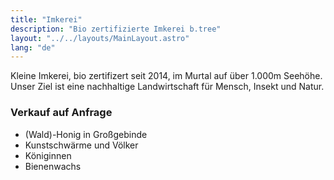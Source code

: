 ```yaml
---
title: "Imkerei"
description: "Bio zertifizierte Imkerei b.tree"
layout: "../../layouts/MainLayout.astro"
lang: "de"
---
```



Kleine Imkerei, bio zertifizert seit 2014, im Murtal auf über 1.000m Seehöhe. Unser Ziel ist eine nachhaltige Landwirtschaft für Mensch, Insekt und Natur.

<section class="hero container max-w-screen-lg mx-auto flex">
  <Picture
    src={bees}
    class="mx-auto"
    widths={[200, 400, 600, 800]}
    sizes="(max-width: 100vw) 100vw, 800px"
    alt="Honeybees"
  />
</section>

### Verkauf auf Anfrage

- (Wald)-Honig in Großgebinde
- Kunstschwärme und Völker
- Königinnen
- Bienenwachs

<section class="hero container max-w-screen-lg mx-auto flex">
  <Picture
    src={bee_shield}
    class="mx-auto"
    widths={[200, 400, 600, 800]}
    sizes="(max-width: 100vw) 100vw, 800px"
    alt="Contact details"
  />
</section>

<section class="hero container max-w-screen-lg mx-auto flex">
  <Picture
    src={kornblume}
    class="mx-auto"
    widths={[200, 400, 600]}
    sizes="(max-width: 600px) 100vw, 800px"
    alt="Honeybee on cornflower"
  />
</section>
